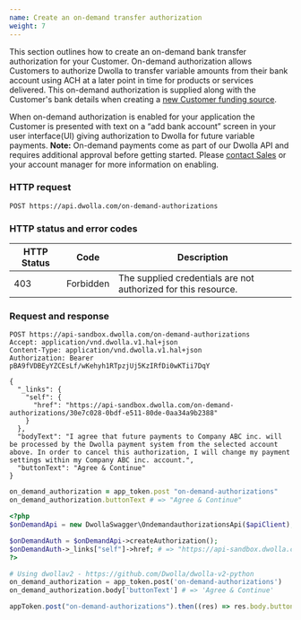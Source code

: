 ```yaml
---
name: Create an on-demand transfer authorization
weight: 7
---
```


This section outlines how to create an on-demand bank transfer authorization for your Customer. On-demand authorization allows Customers to authorize Dwolla to transfer variable amounts from their bank account using ACH at a later point in time for products or services delivered. This on-demand authorization is supplied along with the Customer's bank details when creating a [new Customer funding source](#create-a-funding-source-for-a-customer).

When on-demand authorization is enabled for your application the Customer is presented with text on a “add bank account” screen in your user interface(UI) giving authorization to Dwolla for future variable payments. **Note:** On-demand payments come as part of our Dwolla API and requires additional approval before getting started. Please [contact Sales](https://www.dwolla.com/contact?b=apidocs) or your account manager for more information on enabling.

### HTTP request

`POST https://api.dwolla.com/on-demand-authorizations`

### HTTP status and error codes

| HTTP Status | Code      | Description                                                    |
| ----------- | --------- | -------------------------------------------------------------- |
| 403         | Forbidden | The supplied credentials are not authorized for this resource. |

### Request and response

```raw
POST https://api-sandbox.dwolla.com/on-demand-authorizations
Accept: application/vnd.dwolla.v1.hal+json
Content-Type: application/vnd.dwolla.v1.hal+json
Authorization: Bearer pBA9fVDBEyYZCEsLf/wKehyh1RTpzjUj5KzIRfDi0wKTii7DqY

{
  "_links": {
    "self": {
      "href": "https://api-sandbox.dwolla.com/on-demand-authorizations/30e7c028-0bdf-e511-80de-0aa34a9b2388"
    }
  },
  "bodyText": "I agree that future payments to Company ABC inc. will be processed by the Dwolla payment system from the selected account above. In order to cancel this authorization, I will change my payment settings within my Company ABC inc. account.",
  "buttonText": "Agree & Continue"
}
```

```ruby
on_demand_authorization = app_token.post "on-demand-authorizations"
on_demand_authorization.buttonText # => "Agree & Continue"
```

```php
<?php
$onDemandApi = new DwollaSwagger\OndemandauthorizationsApi($apiClient);

$onDemandAuth = $onDemandApi->createAuthorization();
$onDemandAuth->_links["self"]->href; # => "https://api-sandbox.dwolla.com/on-demand-authorizations/30e7c028-0bdf-e511-80de-0aa34a9b2388"
?>
```

```python
# Using dwollav2 - https://github.com/Dwolla/dwolla-v2-python
on_demand_authorization = app_token.post('on-demand-authorizations')
on_demand_authorization.body['buttonText'] # => 'Agree & Continue'
```

```javascript
appToken.post("on-demand-authorizations").then((res) => res.body.buttonText); // => "Agree & Continue"
```
